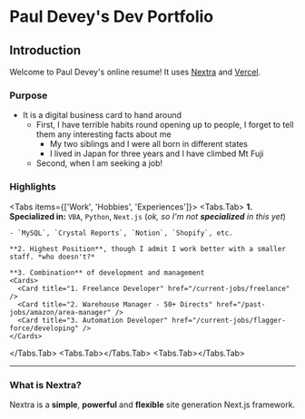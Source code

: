 # Paul Devey's Dev Portfolio


## Introduction
 
Welcome to Paul Devey's online resume! It uses [Nextra](https://nextra.site) and [Vercel](https://vercel.com). 

### Purpose

- It is a digital business card to hand around
    - First, I have terrible habits round opening up to people, I forget to tell them any interesting facts about me
        - My two siblings and I were all born in different states
        - I lived in Japan for three years and I have climbed Mt Fuji
    - Second, when I am seeking a job!

### Highlights

<Tabs items={['Work', 'Hobbies', 'Experiences']}>
  <Tabs.Tab>
    **1. Specialized in:** `VBA`, `Python`, `Next.js` (*ok, so I'm not **specialized** in this yet*)
    
    - `MySQL`, `Crystal Reports`, `Notion`, `Shopify`, etc.
    
    **2. Highest Position**, though I admit I work better with a smaller staff. *who doesn't?*
    
    **3. Combination** of development and management
    <Cards>
      <Card title="1. Freelance Developer" href="/current-jobs/freelance" />
      <Card title="2. Warehouse Manager - 50+ Directs" href="/past-jobs/amazon/area-manager" />
      <Card title="3. Automation Developer" href="/current-jobs/flagger-force/developing" />
    </Cards>
  </Tabs.Tab>
  <Tabs.Tab></Tabs.Tab>
  <Tabs.Tab></Tabs.Tab>
</Tabs>

---

### What is Nextra?

Nextra is a **simple**, **powerful** and **flexible** site generation Next.js framework.
